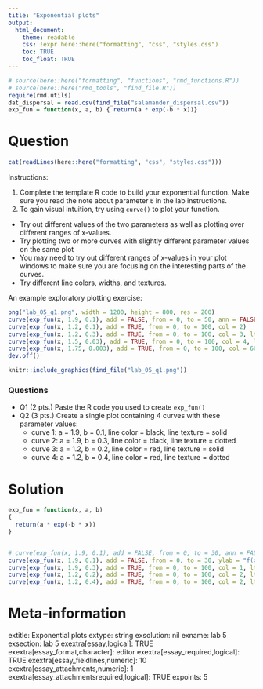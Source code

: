 ```yaml
---
title: "Exponential plots"
output:  
  html_document:
    theme: readable
    css: !expr here::here("formatting", "css", "styles.css")
    toc: TRUE
    toc_float: TRUE
---
```



```r
# source(here::here("formatting", "functions", "rmd_functions.R"))
# source(here::here("rmd_tools", "find_file.R"))
require(rmd.utils)
dat_dispersal = read.csv(find_file("salamander_dispersal.csv"))
exp_fun = function(x, a, b) { return(a * exp(-b * x))}
```


Question
========

```r
cat(readLines(here::here("formatting", "css", "styles.css")))
```

Instructions:

1. Complete the template R code to build your exponential function.  Make sure you read the note about parameter `b` in the lab instructions.
2. To gain visual intuition, try using `curve()` to plot your function.
  - Try out different values of the two parameters as well as plotting over different ranges of x-values.
  - Try plotting two or more curves with slightly different parameter values on the same plot
  - You may need to try out different ranges of x-values in your plot windows to make sure you are focusing on the interesting parts of the curves.
  - Try different line colors, widths, and textures.

An example exploratory plotting exercise:

```r
png("lab_05_q1.png", width = 1200, height = 800, res = 200)
curve(exp_fun(x, 1.9, 0.1), add = FALSE, from = 0, to = 50, ann = FALSE, axes = FALSE, ylab = "f(x)"); box()
curve(exp_fun(x, 1.2, 0.1), add = TRUE, from = 0, to = 100, col = 2)
curve(exp_fun(x, 1.2, 0.3), add = TRUE, from = 0, to = 100, col = 3, lty = 2, lwd = 3)
curve(exp_fun(x, 1.5, 0.03), add = TRUE, from = 0, to = 100, col = 4, lwd = 2)
curve(exp_fun(x, 1.75, 0.003), add = TRUE, from = 0, to = 100, col = 66, lwd = 3, lty = 4)
dev.off()
```


```r
knitr::include_graphics(find_file("lab_05_q1.png"))
```


<div class="questionborder">
### Questions

- Q1 (2 pts.) Paste the R code you used to create `exp_fun()`
- Q2 (3 pts.) Create a single plot containing 4 curves with these parameter values:
  - curve 1: a = 1.9, b = 0.1, line color = black, line texture = solid
  - curve 2: a = 1.9, b = 0.3, line color = black, line texture = dotted
  - curve 3: a = 1.2, b = 0.2, line color = red, line texture = solid
  - curve 4: a = 1.2, b = 0.4, line color = red, line texture = dotted

</div>




Solution
========

```r

exp_fun = function(x, a, b) 
{ 
  return(a * exp(-b * x))
}


# curve(exp_fun(x, 1.9, 0.1), add = FALSE, from = 0, to = 30, ann = FALSE, axes = FALSE); box()
curve(exp_fun(x, 1.9, 0.1), add = FALSE, from = 0, to = 30, ylab = "f(x)")
curve(exp_fun(x, 1.9, 0.3), add = TRUE, from = 0, to = 100, col = 1, lty = 2)
curve(exp_fun(x, 1.2, 0.2), add = TRUE, from = 0, to = 100, col = 2, lty = 1)
curve(exp_fun(x, 1.2, 0.4), add = TRUE, from = 0, to = 100, col = 2, lty = 2)

```





Meta-information
================
extitle: Exponential plots
extype: string
exsolution: nil
exname: lab 5
exsection: lab 5
exextra[essay,logical]: TRUE
exextra[essay_format,character]: editor
exextra[essay_required,logical]: TRUE
exextra[essay_fieldlines,numeric]: 10
exextra[essay_attachments,numeric]: 1
exextra[essay_attachmentsrequired,logical]: TRUE
expoints: 5
